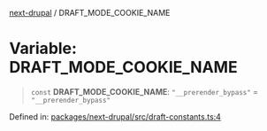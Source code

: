 [next-drupal](../globals.mdx) / DRAFT_MODE_COOKIE_NAME

# Variable: DRAFT_MODE_COOKIE_NAME

> `const` **DRAFT_MODE_COOKIE_NAME**: `"__prerender_bypass"` = `"__prerender_bypass"`

Defined in: [packages/next-drupal/src/draft-constants.ts:4](https://github.com/chapter-three/next-drupal/blob/99d53e7de9f279983acefda33ce5bc4643bafb3c/packages/next-drupal/src/draft-constants.ts#L4)
